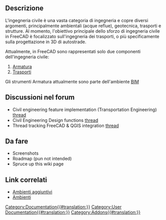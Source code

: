 <languages/>
<span id="Description"></span>
==Descrizione==

L'ingegneria civile è una vasta categoria di ingegneria e copre diversi argomenti, principalmente ambientali (acque reflue), geotecnica, trasporti e strutture. Al momento, l'obiettivo principale dello sforzo di ingegneria civile in FreeCAD è focalizzato sull'ingegneria dei trasporti, o più specificamente sulla progettazione in 3D di autostrade.

Attualmente, in FreeCAD sono rappresentati solo due componenti dell'ingegneria civile: 
 
# [[Arch_Rebar/it|Armatura]]
# [[Transportation Workbench/it|Trasporti]]

Gli strumenti Armatura attualmente sono parte dell'ambiente [[BIM_Workbench/it|BIM]]

<span id="Related_Forum_Threads"></span>
== Discussioni nel forum == 

* Civil engineering feature implementation (Transportation Engineering) [https://forum.freecadweb.org/viewtopic.php?f=8&t=22277 thread]
* Civil Engineering Design functions [https://forum.freecadweb.org/viewtopic.php?f=8&t=6973 thread]
* Thread tracking FreeCAD & QGIS integration [https://forum.freecadweb.org/viewtopic.php?f=8&t=22390 thread]

== Da fare ==
* Screenshots
* Roadmap (pun not intended)
* Spruce up this wiki page

<span id="Related_Links"></span>
== Link correlati ==

* [[External workbenches/it|Ambienti aggiuntivi]]
* [[Workbenches/it|Ambienti]]

[[Category:Documentation{{#translation:}}]]

[[Category:User Documentation{{#translation:}}]]

[[Category:Addons{{#translation:}}]]




{{clear}}